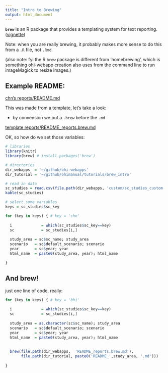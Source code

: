 ```yaml
---
title: "Intro to Brewing"
output: html_document
---
```


**`brew`** is an R package that provides a templating system for text reporting. ([vignette](https://cran.r-project.org/web/packages/brew/brew.pdf))

Note: when you are really brewing, it probably makes more sense to do this from a `.R` file, not `.Rmd`.


(also note: fyi the R `brew` package is different from 'homebrewing', which is something ohi-webapp creation also uses from the command line to run imageMagick to resize images.)


## Example README:

[chn's reports/README.md](https://github.com/OHI-Science/chn/blob/draft/province2015/reports/README.md)

This was made from a template, let's take a look: 

- by convension we put a `.brew` before the `.md`

[template reports/README_reports.brew.md](https://github.com/OHI-Science/ohi-webapps/blob/master/README_reports.brew.md)


OK, so how do we set those variables: 

```r

# libraries
library(knitr)
library(brew) # install.packages('brew')

# directories
dir_webapps  = '~/github/ohi-webapps'
dir_tutorial = '~/github/ohimanual/tutorials/brew_intro'

# read in data
sc_studies = read.csv(file.path(dir_webapps, 'custom/sc_studies_custom.csv'))
kable(sc_studies)

# select some variables
keys = sc_studies$sc_key

for (key in keys) { # key = 'chn'
  
  i             = which(sc_studies$sc_key==key)
  sc            = sc_studies[i,]
  
  study_area = sc$sc_name; study_area
  scenario   = sc$default_scenario; scenario
  year       = sc$year; year
  html_name  = paste0(study_area, year); html_name

}

```


## And brew!
just one line of code, really: 

```r
for (key in keys) { # key = 'bhi'
  
  i             = which(sc_studies$sc_key==key)
  sc            = sc_studies[i,]
  
  study_area = as.character(sc$sc_name); study_area
  scenario   = sc$default_scenario; scenario
  year       = sc$year; year
  html_name  = paste0(study_area, year); html_name
  
  
  brew(file.path(dir_webapps,  'README_reports.brew.md'), 
       file.path(dir_tutorial, paste0('README_',study_area, '.md')))
  
}


```

